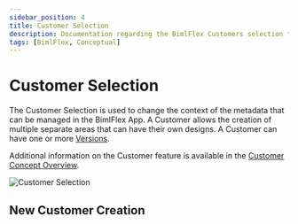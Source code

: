 ```yaml
---
sidebar_position: 4
title: Customer Selection
description: Documentation regarding the BimlFlex Customers selection feature in the BimlFlex App.
tags: [BimlFlex, Conceptual]
---
```



# Customer Selection

The Customer Selection is used to change the context of the metadata that can be managed in the BimlFlex App. A Customer allows the creation of multiple separate areas that can have their own designs. A Customer can have one or more [Versions](bimlflex-concepts-version).

Additional information on the Customer feature is available in the [Customer Concept Overview](bimlflex-concepts-customer).

![Customer Selection](images/bfx-customer-selection.png "Customer Selection")

## New Customer Creation

<InclHeaderNewCustomer />
